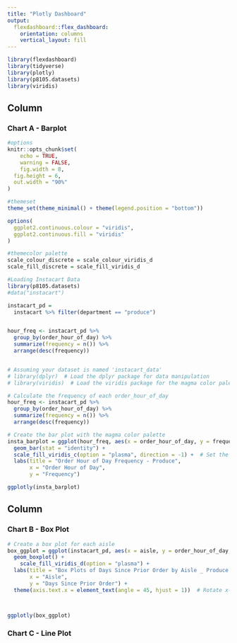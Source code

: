 ```yaml
---
title: "Plotly Dashboard"
output: 
  flexdashboard::flex_dashboard:
    orientation: columns
    vertical_layout: fill
---
```


```r
library(flexdashboard)
library(tidyverse)
library(plotly)
library(p8105.datasets)
library(viridis)
```

Column {data-width=650}
-----------------------------------------------------------------------

### Chart A - Barplot

```r
#options
knitr::opts_chunk$set(
	echo = TRUE,
	warning = FALSE,
	fig.width = 8, 
  fig.height = 6,
  out.width = "90%"
)

#themeset
theme_set(theme_minimal() + theme(legend.position = "bottom"))

options(
  ggplot2.continuous.colour = "viridis",
  ggplot2.continuous.fill = "viridis"
)

#themecolor palette
scale_colour_discrete = scale_colour_viridis_d
scale_fill_discrete = scale_fill_viridis_d

```

```r
#Loading Instacart Data 
library(p8105.datasets)
#data("instacart")

instacart_pd = 
  instacart %>% filter(department == "produce")


hour_freq <- instacart_pd %>%
  group_by(order_hour_of_day) %>%
  summarize(frequency = n()) %>%
  arrange(desc(frequency))


# Assuming your dataset is named 'instacart_data'
# library(dplyr)  # Load the dplyr package for data manipulation
# library(viridis)  # Load the viridis package for the magma color palette

# Calculate the frequency of each order_hour_of_day
hour_freq <- instacart_pd %>%
  group_by(order_hour_of_day) %>%
  summarize(frequency = n()) %>%
  arrange(desc(frequency))

# Create the bar plot with the magma color palette
insta_barplot = ggplot(hour_freq, aes(x = order_hour_of_day, y = frequency, fill = frequency)) +
  geom_bar(stat = "identity") +
  scale_fill_viridis_c(option = "plasma", direction = -1) +  # Set the magma color palette
  labs(title = "Order Hour of Day Frequency - Produce",
       x = "Order Hour of Day",
       y = "Frequency")

ggplotly(insta_barplot)


```


Column {data-width=350}
-----------------------------------------------------------------------

### Chart B - Box Plot

```r


# Create a box plot for each aisle
box_ggplot = ggplot(instacart_pd, aes(x = aisle, y = order_hour_of_day, fill = aisle)) +
  geom_boxplot() +
    scale_fill_viridis_d(option = "plasma") +
  labs(title = "Box Plots of Days Since Prior Order by Aisle _ Produce Section",
       x = "Aisle",
       y = "Days Since Prior Order") +
  theme(axis.text.x = element_text(angle = 45, hjust = 1))  # Rotate x-axis labels for better readability



ggplotly(box_ggplot)
```

### Chart C - Line Plot 

```r
 


```

